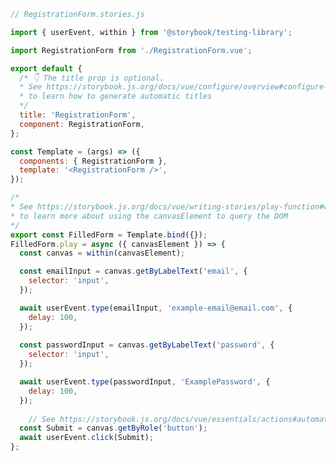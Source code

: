 ```js
// RegistrationForm.stories.js

import { userEvent, within } from '@storybook/testing-library';

import RegistrationForm from './RegistrationForm.vue';

export default {
  /* 👇 The title prop is optional.
  * See https://storybook.js.org/docs/vue/configure/overview#configure-story-loading
  * to learn how to generate automatic titles
  */
  title: 'RegistrationForm',
  component: RegistrationForm,
};

const Template = (args) => ({
  components: { RegistrationForm },
  template: '<RegistrationForm />',
});

/*
* See https://storybook.js.org/docs/vue/writing-stories/play-function#working-with-the-canvas
* to learn more about using the canvasElement to query the DOM
*/
export const FilledForm = Template.bind({});
FilledForm.play = async ({ canvasElement }) => {
  const canvas = within(canvasElement);

  const emailInput = canvas.getByLabelText('email', {
    selector: 'input',
  });

  await userEvent.type(emailInput, 'example-email@email.com', {
    delay: 100,
  });
    
  const passwordInput = canvas.getByLabelText('password', {
    selector: 'input',
  });

  await userEvent.type(passwordInput, 'ExamplePassword', {
    delay: 100,
  });
    
    // See https://storybook.js.org/docs/vue/essentials/actions#automatically-matching-args to learn how to setup logging in the Actions panel
  const Submit = canvas.getByRole('button');
  await userEvent.click(Submit);
};
```